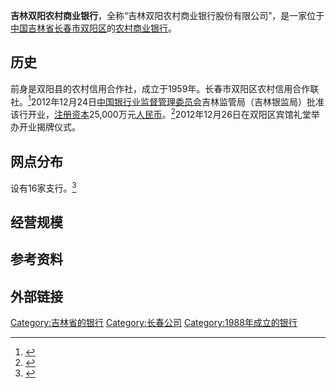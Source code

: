 {{Infobox_Company
| company_name =吉林双阳农村商业银行
| company_type =[[农村商业银行|农村商业银行]]
| company_slogan =
| company_logo = 
| foundation =2014年1月20日
| location = 长春市[[双阳区|双阳区]]甲一路与长山路交汇处鼎鹿广场南侧
| industry =[[金融业|金融业]]、[[金融機構|金融機構]]
| key_people =  董事长李晓东
| sales =
| profit =
| assets =  
| net_asset =
| market_value =
| num_employees =   
| products =金融服务
| revenue =
| homepage = 
}}
'''吉林双阳农村商业银行'''，全称“吉林双阳农村商业银行股份有限公司”，是一家位于[[中国|中国]][[吉林省|吉林省]][[长春市|长春市]][[双阳区|双阳区]]的[[农村商业银行|农村商业银行]]。

==历史== 
前身是双阳县的农村信用合作社，成立于1959年。长春市双阳区农村信用合作联社。<ref>{{Cite web |url=http://www.shuangyang.gov.cn/news.jsp?id=15269 |title=双阳区人民政府网站：长春市双阳区农村信用合作联社内设机构及职责 |access-date=2014-10-13 |archive-url=https://web.archive.org/web/20141019184927/http://www.shuangyang.gov.cn/news.jsp?id=15269 |archive-date=2014-10-19 |dead-url=yes }}</ref>2012年12月24日[[中国银行业监督管理委员会|中国银行业监督管理委员会]]吉林监管局（吉林银监局）批准该行开业，[[注册资本|注册资本]]25,000万元[[人民币|人民币]]。<ref>{{Cite web |url=http://www.cbrc.gov.cn/chinese/home/docView/xzxk_9349A9FCA70344D69E5FEE41436B42CF.html |title=吉林银监局吉银监复〔2012〕621号《关于同意吉林双阳农村商业银行股份有限公司开业的批复》 |access-date=2014-10-13 |archive-url=https://web.archive.org/web/20141017233142/http://www.cbrc.gov.cn/chinese/home/docView/xzxk_9349A9FCA70344D69E5FEE41436B42CF.html |archive-date=2014-10-17 |dead-url=yes }}</ref>2012年12月26日在双阳区宾馆礼堂举办开业揭牌仪式。

==网点分布==
设有16家支行。<ref>{{Cite web |url=http://www.cbrc.gov.cn/chinese/home/docView/xzxk_943980FF5E5144429073DEC4DD0C8830.html |title=吉林银监局《关于原长春市双阳区农村信用合作联社所辖分支机构变更为吉林双阳农村商业银行股份有限公司支行的批复》吉银监复〔2012〕622号 |access-date=2014-10-13 |archive-url=https://web.archive.org/web/20141017233235/http://www.cbrc.gov.cn/chinese/home/docView/xzxk_943980FF5E5144429073DEC4DD0C8830.html |archive-date=2014-10-17 |dead-url=yes }}</ref>

==经营规模==

== 参考资料 ==
<div class="references-small">
<references />
</div>

== 外部链接 ==
{{中华人民共和国农村商业银行}}
{{China-company-stub}}

[[Category:吉林省的银行|Category:吉林省的银行]]
[[Category:长春公司|Category:长春公司]]
[[Category:1988年成立的银行|Category:1988年成立的银行]]